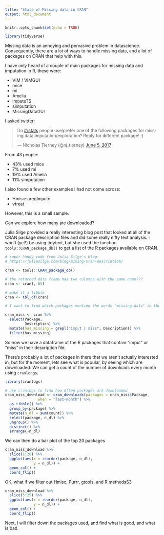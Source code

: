 ```yaml
---
title: "State of Missing data in CRAN"
output: html_document
---
```


```r
knitr::opts_chunk$set(echo = TRUE)
```

```r
library(tidyverse)
```

Missing data is an annoying and pervasive problem in datascience. Consequently, there are a lot of ways to handle missing data, and a lot of packages on CRAN that help with this.

I have only heard of a couple of main packages for missing data and imputation in R, these were:

- VIM / VIMGUI
- mice
- mi
- Amelia
- imputeTS
- simputation
- MissingDataGUI

I asked twitter: 

<blockquote class="twitter-tweet" data-lang="en"><p lang="en" dir="ltr">Do <a href="https://twitter.com/hashtag/rstats?src=hash">#rstats</a> people use/prefer one of the following packages for missing data imputation/exploration? Reply for different package! :)</p>&mdash; Nicholas Tierney (@nj_tierney) <a href="https://twitter.com/nj_tierney/status/871607459965673472">June 5, 2017</a></blockquote>
<script async src="//platform.twitter.com/widgets.js" charset="utf-8"></script>

From 43 people:

- 43% used mice
- 7% used mi
- 19% used Amelia
- 11% simputation

I also found a few other examples I had not come across:

- Hmisc::aregImpute
- vtreat

However, this is a small sample. 

Can we explore how many are downloaded?

Julia Silge provided a really interesting blog post that looked at all of the CRAN package description files and did some really nifty text analysis. I won't (yet!) be using tidytext, but she used the function `tools::CRAN_package_db()` to get a list of the R packages available on CRAN.

```r
# super handy code from Julia Silge's blog:
# https://juliasilge.com/blog/mining-cran-description/

cran <- tools::CRAN_package_db()

# the returned data frame has two columns with the same name???
cran <- cran[,-65]

# make it a tibble
cran <- tbl_df(cran)

# I want to find which packages mention the words "missing data" in their description.

cran_miss <- cran %>%
  select(Package,
         Description) %>% 
  mutate(has_missing = grepl("imput | miss", Description)) %>%
  filter(has_missing)

```

So now we have a dataframe of the R packages that contain "imput" or "miss" in their description file. 

There's probably a lot of packages in there that we aren't actually interested in, but for the moment, lets see what is popular, by seeing which are downloaded. We can get a count of the number of downloads every month using `cranlongs`.

```r

library(cranlogs)

# use cranlogs to find how often packages are downloaded
cran_miss_download <- cran_downloads(packages = cran_miss$Package,
               when = "last-month") %>%
  as_tibble() %>%
  group_by(package) %>%
  mutate(n_dl = sum(count)) %>%
  select(package, n_dl) %>%
  ungroup() %>%
  distinct() %>%
  arrange(-n_dl)

```

We can then do a bar plot of the top 20 packages

```r

cran_miss_download %>%
  slice(1:20) %>%
  ggplot(aes(x = reorder(package, n_dl),
             y = n_dl)) + 
  geom_col() +
  coord_flip()
```

OK, what if we filter out Hmisc, Purrr, gtools, and R.methodsS3

```r

cran_miss_download %>%
  slice(5:25) %>%
  ggplot(aes(x = reorder(package, n_dl),
             y = n_dl)) + 
  geom_col() +
  coord_flip()

```

Next, I will filter down the packages used, and find what is good, and what is bad.
